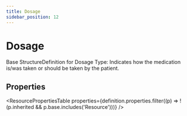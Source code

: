 ```yaml
---
title: Dosage
sidebar_position: 12
---
```



# Dosage

Base StructureDefinition for Dosage Type: Indicates how the medication is/was taken or should be taken by the patient.

## Properties

<ResourcePropertiesTable properties={definition.properties.filter((p) => !(p.inherited && p.base.includes('Resource')))} />



